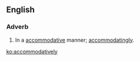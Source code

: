 ==English==

===Adverb===
{{en-adv}}

# In a [[accommodative]] manner; [[accommodatingly]].

[[ko:accommodatively]]